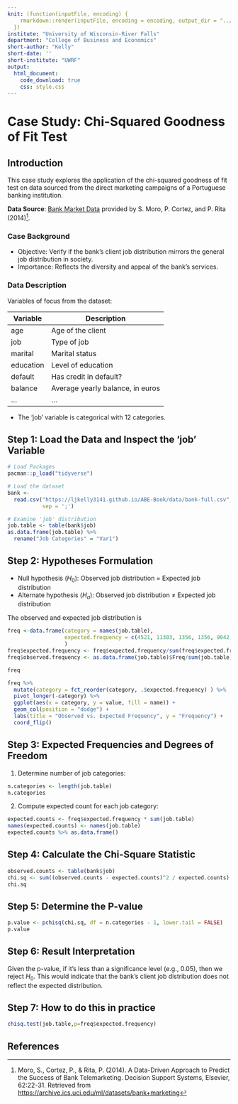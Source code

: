 ```yaml
---
knit: (function(inputFile, encoding) {
    rmarkdown::render(inputFile, encoding = encoding, output_dir = "../docs/")
  })
institute: "University of Wisconsin-River Falls"
department: "College of Business and Economics"
short-author: "Kelly"
short-date: ''
short-institute: "UWRF"
output: 
  html_document:
    code_download: true
    css: style.css
---
```


# Case Study: Chi-Squared Goodness of Fit Test

## Introduction

This case study explores the application of the chi-squared goodness of fit test on data sourced from the direct marketing campaigns of a Portuguese banking institution.

**Data Source**: [Bank Market Data](https://ljkelly3141.github.io/ABE-Book/data/bank-full.csv) provided by S. Moro, P. Cortez, and P. Rita (2014)[^20-chi_square-1].

### Case Background

- Objective: Verify if the bank's client job distribution mirrors the general job distribution in society.
- Importance: Reflects the diversity and appeal of the bank's services.

### Data Description

Variables of focus from the dataset:

| Variable  | Description                      |
|-----------|----------------------------------|
| age       | Age of the client                |
| job       | Type of job                      |
| marital   | Marital status                   |
| education | Level of education               |
| default   | Has credit in default?           |
| balance   | Average yearly balance, in euros |
| ...       | ...                              |

- The 'job' variable is categorical with 12 categories.

## **Step 1: Load the Data and Inspect the 'job' Variable**

```r
# Load Packages
pacman::p_load("tidyverse")

# Load the dataset
bank <- 
  read.csv("https://ljkelly3141.github.io/ABE-Book/data/bank-full.csv", 
           sep = ';')

# Examine 'job' distribution
job.table <- table(bank$job)
as.data.frame(job.table) %>% 
  rename("Job Categories" = "Var1") 

```

## **Step 2: Hypotheses Formulation**

- Null hypothesis ($H_0$): Observed job distribution = Expected job distribution
- Alternate hypothesis ($H_a$): Observed job distribution ≠ Expected job distribution

The observed and expected job distribution is 

```r
freq <-data.frame(category = names(job.table),
                  expected.frequency = c(4521, 11303, 1356, 1356, 9042, 2261, 1356, 4521, 904, 6782, 1356, 453)
                  )
freq$expected.frequency <- freq$expected.frequency/sum(freq$expected.frequency)
freq$observed.frequency <- as.data.frame(job.table)$Freq/sum(job.table)

freq

freq %>% 
  mutate(category = fct_reorder(category, .$expected.frequency) ) %>% 
  pivot_longer(-category) %>% 
  ggplot(aes(x = category, y = value, fill = name)) +
  geom_col(position = "dodge") +
  labs(title = "Observed vs. Expected Frequency", y = "Frequency") +
  coord_flip()
```

## **Step 3: Expected Frequencies and Degrees of Freedom**

1. Determine number of job categories:
   
```r
n.categories <- length(job.table)
n.categories
```

2. Compute expected count for each job category:

```r
expected.counts <- freq$expected.frequency * sum(job.table)
names(expected.counts) <- names(job.table)
expected.counts %>% as.data.frame()
```

## **Step 4: Calculate the Chi-Square Statistic**

```r
observed.counts <- table(bank$job)
chi.sq <- sum((observed.counts - expected.counts)^2 / expected.counts)
chi.sq
```

## **Step 5: Determine the P-value**

```r
p.value <- pchisq(chi.sq, df = n.categories - 1, lower.tail = FALSE)
p.value
```

## **Step 6: Result Interpretation**

Given the p-value, if it's less than a significance level (e.g., 0.05), then we reject $H_0$. This would indicate that the bank's client job distribution does not reflect the expected distribution.

## **Step 7: How to do this in practice**

```r
chisq.test(job.table,p=freq$expected.frequency)
```

## References

[^20-chi_square-1]: Moro, S., Cortez, P., & Rita, P. (2014). A Data-Driven Approach to Predict the Success of Bank Telemarketing. Decision Support Systems, Elsevier, 62:22-31. Retrieved from [https://archive.ics.uci.edu/ml/datasets/bank+marketing](https://archive.ics.uci.edu/ml/datasets/bank+marketing)


